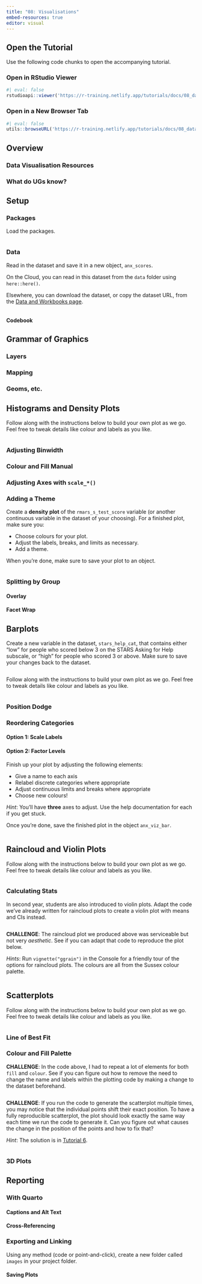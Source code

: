 ```yaml
---
title: "08: Visualisations"
embed-resources: true
editor: visual
---
```


## Open the Tutorial

Use the following code chunks to open the accompanying tutorial.

### Open in RStudio Viewer

```r
#| eval: false
rstudioapi::viewer('https://r-training.netlify.app/tutorials/docs/08_dataviz')
```

### Open in a New Browser Tab

```r
#| eval: false
utils::browseURL('https://r-training.netlify.app/tutorials/docs/08_dataviz')
```

## Overview

### Data Visualisation Resources

### What do UGs know?

## Setup

### Packages

Load the packages.

```r

```

### Data

Read in the dataset and save it in a new object, `anx_scores`.

On the Cloud, you can read in this dataset from the `data` folder using `here::here()`.

Elsewhere, you can download the dataset, or copy the dataset URL, from the [Data and Workbooks page](../../../data_workbooks.qmd).

```r

```

#### Codebook

## Grammar of Graphics

### Layers

### Mapping

### Geoms, etc.

## Histograms and Density Plots

Follow along with the instructions below to build your own plot as we go. Feel free to tweak details like colour and labels as you like.

```r

```

### Adjusting Binwidth

### Colour and Fill Manual

### Adjusting Axes with `scale_*()`

### Adding a Theme

Create a **density plot** of the `rmars_s_test_score` variable (or another continuous variable in the dataset of your choosing). For a finished plot, make sure you:

-   Choose colours for your plot.
-   Adjust the labels, breaks, and limits as necessary.
-   Add a theme.

When you're done, make sure to save your plot to an object.

```r

```

### Splitting by Group

#### Overlay

#### Facet Wrap

## Barplots

Create a new variable in the dataset, `stars_help_cat`, that contains either "low" for people who scored below 3 on the STARS Asking for Help subscale, or "high" for people who scored 3 or above. Make sure to save your changes back to the dataset.

```r

```

Follow along with the instructions to build your own plot as we go. Feel free to tweak details like colour and labels as you like.

```r

```

### Position Dodge

### Reordering Categories

#### Option 1: Scale Labels

#### Option 2: Factor Levels

Finish up your plot by adjusting the following elements:

-   Give a name to each axis
-   Relabel discrete categories where appropriate
-   Adjust continuous limits and breaks where appropriate
-   Choose new colours!

*Hint*: You'll have **three** axes to adjust. Use the help documentation for each if you get stuck.

Once you're done, save the finished plot in the object `anx_viz_bar`.

```r

```

## Raincloud and Violin Plots

Follow along with the instructions below to build your own plot as we go. Feel free to tweak details like colour and labels as you like.

```r

```

### Calculating Stats

In second year, students are also introduced to violin plots. Adapt the code we've already written for raincloud plots to create a violin plot with means and CIs instead.

```r

```

**CHALLENGE**: The raincloud plot we produced above was serviceable but not very *aesthetic*. See if you can adapt that code to reproduce the plot below.

*Hints*: Run `vignette("ggrain")` in the Console for a friendly tour of the options for raincloud plots. The colours are all from the Sussex colour palette.

```r

```

## Scatterplots

Follow along with the instructions below to build your own plot as we go. Feel free to tweak details like colour and labels as you like.

```r

```

### Line of Best Fit

### Colour and Fill Palette

**CHALLENGE**: In the code above, I had to repeat a lot of elements for both `fill` and `colour`. See if you can figure out how to remove the need to change the name and labels within the plotting code by making a change to the dataset beforehand.

```r

```

**CHALLENGE**: If you run the code to generate the scatterplot multiple times, you may notice that the individual points shift their exact position. To have a fully reproducible scatterplot, the plot should look exactly the same way each time we run the code to generate it. Can you figure out what causes the change in the position of the points and how to fix that?

*Hint*: The solution is in [Tutorial 6](#06_lm.qmd).

```r

```

### 3D Plots

## Reporting

### With Quarto

#### Captions and Alt Text

#### Cross-Referencing

### Exporting and Linking

Using any method (code or point-and-click), create a new folder called `images` in your project folder.

#### Saving Plots

